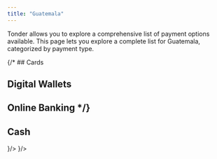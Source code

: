```yaml
---
title: "Guatemala"
---
```


Tonder allows you to explore a comprehensive list of payment options available. This page lets you explore a complete list for Guatemala, categorized by payment type. 

{/* ## Cards

## Digital Wallets

## Online Banking */}

## Cash

<CardGroup cols={4}>
  <Card title="BAM" icon={
    <svg xmlns="http://www.w3.org/2000/svg" width="48" height="32" viewBox="0 0 150 100" fill="none"><rect width="150" height="100" rx="7" fill="#2C2A29"/><path fill-rule="evenodd" clip-rule="evenodd" d="M21.9181 44.178C22.1134 44.9341 22.8751 45.3245 23.6491 45.0681C29.9938 43.1208 36.3538 41.7883 42.9167 40.8191C43.6687 40.7186 44.0803 39.9434 43.8037 39.165C43.2211 37.5259 42.9266 36.7086 42.3309 35.0782C42.0778 34.3864 41.3941 33.9325 40.6944 34.0082C34.281 34.7965 28.0848 35.9612 21.8748 37.7554C21.066 38.0082 20.5696 38.9115 20.7735 39.7125C21.2269 41.4958 21.456 42.3889 21.9181 44.178Z" fill="white"/><path fill-rule="evenodd" clip-rule="evenodd" d="M47.6322 45.0734C47.3858 44.3405 46.7176 43.8509 46.0568 43.9374C36.0163 45.2136 26.2396 47.6889 16.9683 51.7801C16.292 52.099 15.8862 52.9472 16.0283 53.695C16.3915 55.6068 16.5748 56.5639 16.9459 58.4794C17.1044 59.2987 17.8718 59.6757 18.6285 59.3076C28.0452 55.0067 37.9972 52.2681 48.2061 50.6352C48.855 50.5291 49.1858 49.7877 48.9376 49.0236C48.4231 47.4397 48.1618 46.6498 47.6322 45.0734Z" fill="white"/><path fill-rule="evenodd" clip-rule="evenodd" d="M47.6042 55.7514C47.3554 54.9693 46.6277 54.4588 45.9367 54.6008C39.6675 55.9571 33.5396 57.5919 27.4692 59.6722C26.6995 59.9542 26.2657 60.7641 26.4684 61.509C26.9507 63.2841 27.1936 64.1733 27.6824 65.954C27.9118 66.7901 28.853 67.2182 29.7201 66.8888C35.7886 64.7217 41.9178 62.8294 48.1809 61.3118C48.7817 61.1664 49.0774 60.4641 48.8538 59.7392C48.361 58.1407 48.1108 57.3429 47.6042 55.7514Z" fill="white"/><path fill-rule="evenodd" clip-rule="evenodd" d="M71.8534 54.0662C71.8534 51.9155 70.4818 51.0226 67.7785 51.0226H64.5505V57.1092H67.7378C70.3606 57.1092 71.8534 56.0546 71.8534 54.0662ZM67.1326 40.3508C66.2855 40.3508 65.3979 40.4319 64.5505 40.5538V45.9505H67.2942C69.7149 45.9505 70.8447 44.9361 70.8447 43.1911C70.8447 41.5277 69.6748 40.3508 67.1326 40.3508ZM78.4703 54.3503C78.4703 59.0976 73.7094 62.2629 68.3027 62.2629H58.3774V36.0496C61.6858 35.5627 64.1875 35.2382 67.1326 35.2382C72.5794 35.2382 76.9374 37.7943 76.9374 42.2582C76.9374 44.8143 75.6055 46.5186 73.2253 47.452C76.8967 48.5068 78.4703 50.7385 78.4703 54.3503Z" fill="white"/><path fill-rule="evenodd" clip-rule="evenodd" d="M92.6879 57.0686V53.5788H91.5179C88.7744 53.5788 86.2727 54.1876 86.2727 56.0948C86.2727 57.5555 87.2411 58.0831 89.2182 58.0831C90.7918 58.0831 92.0827 57.596 92.6879 57.0686ZM98.6189 49.4803V60.1525C96.4403 61.8162 92.9301 62.7086 88.169 62.7086C83.9328 62.7086 80.4224 60.964 80.4224 57.1089C80.4224 51.3063 86.0305 49.886 92.6879 49.6832C92.5669 47.1676 91.5582 46.5183 89.3389 46.5183C88.169 46.5183 85.0623 47.0459 84.659 47.0459C83.6904 47.0459 82.9241 46.4371 82.2784 44.6517L81.7941 43.1908C84.2956 42.2578 86.7568 41.6085 89.4199 41.6085C95.2299 41.6085 98.6189 43.7996 98.6189 49.4803Z" fill="white"/><path fill-rule="evenodd" clip-rule="evenodd" d="M133.142 47.8165V62.2622H127.131V49.9669C127.131 47.8165 125.759 46.7208 123.338 46.7208C122.208 46.7208 121.119 46.9643 120.231 47.3296C120.554 48.2222 120.716 49.1963 120.716 50.2509V62.2622H114.704V49.9669C114.704 47.8165 113.332 46.7208 110.911 46.7208C109.983 46.7208 109.095 46.8426 108.329 47.0455V62.2622H102.236L102.277 44.205C104.698 42.5008 108.49 41.5673 111.678 41.5673C114.22 41.5673 116.399 42.4194 117.972 43.7992C120.03 42.4599 122.894 41.5673 125.315 41.5673C129.713 41.5673 133.142 43.9209 133.142 47.8165Z" fill="white"/></svg>
  }/>
  <Card title="Banco Continental" icon={
    <svg xmlns="http://www.w3.org/2000/svg" width="48" height="32" fill="none"><path d="M0 3a3 3 0 0 1 3-3h42a3 3 0 0 1 3 3v26a3 3 0 0 1-3 3H3a3 3 0 0 1-3-3V3z" fill="#EFEFEF"/><path fill-rule="evenodd" clip-rule="evenodd" d="M45 1H3a2 2 0 0 0-2 2v26a2 2 0 0 0 2 2h42a2 2 0 0 0 2-2V3a2 2 0 0 0-2-2zM3 0a3 3 0 0 0-3 3v26a3 3 0 0 0 3 3h42a3 3 0 0 0 3-3V3a3 3 0 0 0-3-3H3z" fill="#000" fill-opacity=".1"/><path fill-rule="evenodd" clip-rule="evenodd" d="M32.34 14.535h.306c-.175.45-1.017.656-1.493.656-.738 0-.996-.49-.88-1.088.12-.614.586-1.074 1.279-1.074.463 0 1.257.2 1.235.666h-.307c.022-.342-.463-.413-.816-.413-.524 0-.834.343-.926.824-.1.51.053.833.561.833.329 0 .912-.04 1.04-.404zm-10.793.632.22-1.122.197-.995h1.223c.46 0 .693.194.628.527-.049.248-.236.417-.518.486.331.058.494.255.438.545-.07.348-.398.56-.87.56h-1.318zm1.419-1.037h-.615l-.184.92h.618c.334 0 .433-.164.489-.457.058-.294.026-.463-.308-.463zm.098-.962h-.526l-.166.844h.53c.322 0 .409-.142.46-.42.056-.275.027-.424-.298-.424zm2.977 2-.166-.633h-1.036l-.411.632h-.302l1.507-2.117h.46l.586 2.117h-.638zm-.463-1.77-.662 1.02h.928l-.266-1.02zm1.743 1.77.331-1.685 1.64 1.684h.122l.417-2.117h-.122l-.331 1.397-1.348-1.396h-.56l-.418 2.116h.269zm7.634-2.139c-.774 0-1.62.46-1.74 1.08-.123.62.686 1.082 1.314 1.082.629 0 1.615-.462 1.738-1.082.12-.62-.537-1.08-1.312-1.08zm-.407 2.054c-.442 0-.985-.403-.869-.974.11-.572.664-.97 1.252-.97.59 0 .985.398.874.97-.116.571-.813.974-1.257.974zm-12.65 2.526h.306c-.175.45-.872.656-1.347.656-.739 0-.996-.49-.88-1.088.12-.614.586-1.074 1.279-1.074.463 0 1.11.2 1.089.665h-.307c.022-.341-.463-.412-.67-.412-.524 0-.834.343-.926.824-.101.51.052.833.561.833.328 0 .765-.04.894-.404zm2.323-1.506c-.774 0-1.475.46-1.595 1.08-.122.62.54 1.082 1.169 1.082.628 0 1.47-.462 1.592-1.082.12-.62-.391-1.08-1.166-1.08zm-.408 2.054c-.441 0-.838-.403-.722-.974.11-.572.518-.97 1.106-.97.59 0 .838.398.728.97-.116.571-.667.974-1.112.974zm2.218-1.576-.33 1.684h-.27l.418-2.116h.414l1.202 1.54.331-1.54h.123l-.417 2.116h-.123l-1.348-1.684zm5.217 1.684.33-1.684 1.349 1.684h.122l.417-2.116h-.123l-.33 1.54-1.202-1.54h-.415l-.417 2.116h.269zm5.002-1.684-.33 1.684h-.27l.418-2.116h.414l1.202 1.54.331-1.54h.123l-.417 2.116h-.123l-1.348-1.684zm5.245 1.122.166.632h.492l-.585-2.117h-.315l-1.507 2.117h.302l.411-.632h1.036zm-.96-.118.663-1.019.267 1.02h-.93zm-25.602-.264-.022.118h.543l-.107.557c-.126.129-.593.108-.885.095a4.484 4.484 0 0 0-.176-.006c-.545 0-.553-.325-.455-.827.095-.487.259-.83.783-.83.353 0 .984.07.962.412h.307c.022-.465-.772-.665-1.235-.665-.693 0-1.156.46-1.278 1.074-.117.596.144 1.088.92 1.088.367 0 1.152-.111 1.366-.36l.129-.656h-.852zm2.418-1.125-.025.118h.788l-.392 2h.452l.393-2h.642l.024-.118h-1.882zm10.778.118.025-.118h1.882l-.024.118h-.642l-.393 2h-.452l.392-2h-.788zm10.39-.118-.025.118h.788l-.392 2h.452l.393-2h.642l.024-.118h-1.882zm-7.97-.02-.418 2.116h.453L31 16.175h-.453zm3.499 0-.417 2.116h1.694l.022-.118h-1.242l.178-.904h1.119l.024-.118h-1.119l.169-.859h1.21l.025-.118h-1.663zm8.335 2.116.417-2.117h.452l-.395 2h1.122l-.022.117h-1.574zm-25.157-.812h-.166a1.128 1.128 0 0 1-.16.389l-.247-.384-.042-.066a2.165 2.165 0 0 0-.018-.029c.203-.11.395-.224.437-.44.034-.198-.086-.343-.342-.343-.259 0-.458.148-.497.353-.023.128.016.249.12.428-.222.12-.432.263-.478.512-.049.264.13.435.427.435a.873.873 0 0 0 .527-.186l.107.167h.298l-.22-.338c.132-.153.222-.334.254-.498zm-.487.59a.57.57 0 0 1-.386.169c-.188 0-.333-.107-.29-.332.036-.186.165-.302.32-.398.02.034.041.067.067.104l.289.456zm-.213-.793c-.09-.162-.127-.269-.109-.363a.262.262 0 0 1 .264-.21c.136 0 .224.09.199.227-.028.15-.176.249-.354.346z" fill="#0067B1"/><path d="M10.277 12h-5.11A1.16 1.16 0 0 0 4 13.152v4.896A1.16 1.16 0 0 0 5.168 19.2h5.11a1.16 1.16 0 0 0 1.167-1.152v-4.896A1.16 1.16 0 0 0 10.277 12z" fill="#E31837"/><path fill-rule="evenodd" clip-rule="evenodd" d="m10.253 16.188-.62-1.057c-1.771.755-2.402 2.428-2.494 3.204 0-1.728 1.46-3.048 2.335-3.456l.01-.003-.247-.422c-1.973.698-2.937 2.924-3.034 3.737 0-1.793 1.942-3.68 2.823-4.099l-.72-1.229-3.223 5.508h3.566c.234-1.183.967-1.937 1.604-2.183z" fill="#FDBB30"/></svg>
  }/>
</CardGroup>

